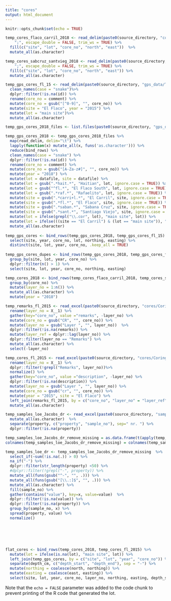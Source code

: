 ```yaml
---
title: "cores"
output: html_document
---
```


```r
knitr::opts_chunk$set(echo = TRUE)
```


```r
temp_cores_flaco_carril_2018 <- read_delim(paste0(source_directory, "cores/cores_flaco_carril_2018_processed_wk.csv"), 
    ";", escape_double = FALSE, trim_ws = TRUE) %>%
  fill(c("site", "lot", "core_no", "north", "east"))  %>%
  mutate_all(as.character)

temp_cores_sabcruz_santvieg_2018 <- read_delim(paste0(source_directory, "cores/cores_sabanacruz_santiagoviego_2018-1_processed_wk.csv"), 
    ";", escape_double = FALSE, trim_ws = TRUE) %>%
  fill(c("site", "lot", "core_no", "north", "east")) %>%
  mutate_all(as.character)

temp_gps_cores_fl_15 <- read_delim(paste0(source_directory, "gps_data/Trimble GPS data January 2018/Backup/Default/flacocoring/e012021a/Core.txt"), delim = "\t") %>%
  clean_names(case = "snake")%>%
  dplyr::filter(!is.na(id)) %>%
  rename(core_no = comment) %>%
  mutate(core_no = gsub("[^0-9]", "", core_no)) %>%
  mutate(site = "El Flaco", year = "2015") %>%
  mutate(lot = "main site")%>%
  mutate_all(as.character)

temp_gps_cores_2018_files <- list.files(paste0(source_directory, "gps_data/Trimble GPS data January 2018/Cores2018/Txtfiles"), recursive = TRUE, full.names = TRUE, pattern = "\\.txt") 

temp_gps_cores_2018 <- temp_gps_cores_2018_files %>%
  map(read_delim, delim="\t") %>%  
  lapply(function(x) mutate_all(x, funs('as.character'))) %>%
  reduce(bind_rows) %>%
  clean_names(case = "snake") %>%
  dplyr::filter(!is.na(id)) %>%
  rename(core_no = comment) %>%
  mutate(core_no = gsub("[A-Za-z#]", "", core_no)) %>%
  mutate(year = "2018") %>%
  mutate(lot = datafile, site = datafile) %>%
  mutate(lot = gsub(".*hait.*", "Haitian", lot, ignore.case = TRUE)) %>%
  mutate(lot = gsub("^fl.*", "El Flaco South", lot, ignore.case = TRUE)) %>%
  mutate(lot = gsub(".*raf.*", "Rafaelito", lot, ignore.case = TRUE)) %>%
  mutate(site = gsub(".*carri+l.*", "El Carril", site, ignore.case = TRUE)) %>%
  mutate(site = gsub(".*fl.*", "El Flaco", site, ignore.case = TRUE)) %>%
  mutate(site = gsub(".*saban.*", "Sabana Cruz", site, ignore.case = TRUE)) %>%
  mutate(site = gsub(".*sant.*", "Santiago Viejo", site, ignore.case = TRUE)) %>%
  mutate(lot = ifelse(grepl("\\.cor", lot), "main site", lot)) %>%
  mutate(lot = ifelse(((site == "El Carril") & (lot == "main site")), "Puno", lot)) %>%
  mutate_all(as.character)
           
temp_gps_cores <- bind_rows(temp_gps_cores_2018, temp_gps_cores_fl_15) %>%
  select(site, year, core_no, lot, northing, easting) %>%
  distinct(site, lot, year, core_no, .keep_all = TRUE) 
  
temp_gps_cores_dupes <- bind_rows(temp_gps_cores_2018, temp_gps_cores_fl_15) %>% 
  group_by(site, lot, year, core_no) %>%
  dplyr::filter(n() > 1) %>%
  select(site, lot, year, core_no, northing, easting) 

temp_cores_2018 <- bind_rows(temp_cores_flaco_carril_2018, temp_cores_sabcruz_santvieg_2018) %>%
  group_by(core_no) %>%
  mutate(layer_no = 1:n()) %>%
  mutate_all(as.character) %>%
  mutate(year = "2018")

temp_remarks_fl_2015 <- read_excel(paste0(source_directory, "cores/Coring El Flaco 2015.xlsx")) %>%
  rename(layer_no = X__1) %>%
  gather(key="core_no", value ="remarks", -layer_no) %>%
  mutate(core_no = gsub("CR", "", core_no)) %>%
  mutate(layer_no = gsub("Layer ", "", layer_no))  %>%
  dplyr::filter(!is.na(remarks)) %>%
  mutate(layer_ref = dplyr::lag(layer_no)) %>%
  dplyr::filter(layer_no == "Remarks") %>%
  mutate_all(as.character) %>%
  select(-layer_no)

temp_cores_fl_2015 <- read_excel(paste0(source_directory, "cores/Coring El Flaco 2015.xlsx"), col_types = "text") %>%
  rename(layer_no = X__1) %>%
  dplyr::filter(!grepl("Remarks", layer_no))%>%
  normalize() %>%
  gather(key="core_no", value ="description", -layer_no) %>%
  dplyr::filter(!is.na(description)) %>%
  mutate(layer_no = gsub("Layer ", "", layer_no)) %>%
  mutate(core_no = gsub("cr", "", core_no)) %>%
  mutate(year = "2015", site = "El Flaco") %>%
  left_join(remarks_fl_2015, by = c("core_no", "layer_no" = "layer_ref")) %>%
  mutate_all(as.character)

```
```r
temp_samples_loe_Jacobs_dr <- read_excel(paste0(source_directory, "samples/Loe_Jacobs_samples_dr.xlsx"))  %>%
  mutate_all(as.character)  %>% 
  separate(property, c("property", "sample_no"), sep=" nr. ") %>%
  dplyr::filter(!is.na(property))

temp_samples_loe_Jacobs_dr_remove_missing = as.data.frame(t(apply(temp_samples_loe_Jacobs_dr,1, function(x) { return(c(x[!is.na(x)],x[is.na(x)]) )} )))
colnames(temp_samples_loe_Jacobs_dr_remove_missing) = colnames(temp_samples_loe_Jacobs_dr) 

temp_samples_loe_dr <- temp_samples_loe_Jacobs_dr_remove_missing  %>%
  select_if(~sum(!is.na(.)) > 0) %>%
  na_if("-") %>%
  dplyr::filter(str_length(property) <50) %>%
  #dplyr::filter(!grepl("-", property)) %>%
  mutate_all(funs(gsub("^-", "", .))) %>%
  mutate_all(funs(gsub("[\\.:]$", "", .))) %>%
  mutate_all(as.character) %>%
  fill(sample_no) %>%
  gather(contains("value"), key=x, value=value)  %>%
  dplyr::filter(!is.na(value)) %>%
  dplyr::filter(!is.na(property)) %>%
  group_by(sample_no, x) %>%
  spread(property, value) %>%
  normalize()  







```





```r
flat_cores <- bind_rows(temp_cores_2018, temp_cores_fl_2015) %>%
  mutate(lot = ifelse(is.na(lot), "main site", lot)) %>%
  left_join(temp_gps_cores, by = c("site", "lot", "year", "core_no")) %>%
  separate(depth_cm, c("depth_start", "depth_end"), sep = "-") %>%
  mutate(northing = coalesce(north, northing)) %>%
  mutate(easting = coalesce(east, easting)) %>%
  select(site, lot, year, core_no, layer_no, northing, easting, depth_start, depth_end, description, remarks) 
```

Note that the `echo = FALSE` parameter was added to the code chunk to prevent printing of the R code that generated the lot.
